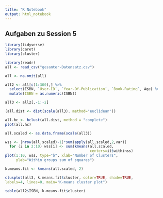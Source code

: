 ```yaml
---
title: "R Notebook"
output: html_notebook
---
```

## Aufgaben zu Session 5
```r
library(tidyverse)
library(caret)
library(cluster)
```

```r
library(readr)
all <- read_csv("gesamter-Datensatz.csv")
```
```r
all <- na.omit(all)
```


```r
all2 <- all[c(1:300),] %>%
  select(ISBN, `User-ID`, `Year-Of-Publication`, `Book-Rating`, Age) %>%
  mutate(ISBN = as.numeric(ISBN))
```
```r
all3 <- all2[,-1:-2]
```

```r
(all.dist <- dist(scale(all3), method="euclidean"))
```

```r
all.hc <- hclust(all.dist, method = "complete")
plot(all.hc)
```

```r
all.scaled <- as.data.frame(scale(all3))
```

```r
wss <- (nrow(all.scaled)-1)*sum(apply(all.scaled,2,var))
  for (i in 2:10) wss[i] <- sum(kmeans(all.scaled,
                                       centers=i)$withinss)
plot(1:10, wss, type="b", xlab="Number of Clusters",
     ylab="Within groups sum of squares")
```
```r
k.means.fit <- kmeans(all.scaled, 2)
```
```r
clusplot(all3, k.means.fit$cluster, color=TRUE, shade=TRUE,
labels=4, lines=0, main="K-means cluster plot")
```


```r
table(all2$ISBN, k.means.fit$cluster)
```

